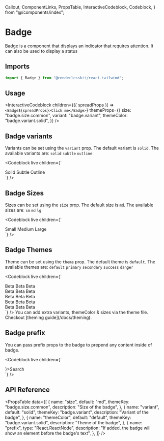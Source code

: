   Callout,
  ComponentLinks,
  PropsTable,
  InteractiveCodeblock,
  Codeblock,
} from "@/components/index";

# Badge

Badge is a component that displays an indicator that requires attention. It can
also be used to display a status

<ComponentLinks github="badge" themeColor="badge" story="primitives-badge" />

## Imports

```js
import { Badge } from "@renderlesskit/react-tailwind";
```

## Usage

<InteractiveCodeblock
  children={({ spreadProps }) => `<Badge${spreadProps}>Click me</Badge>`}
  themeProps={{
    size: "badge.size.common",
    variant: "badge.variant",
    themeColor: "badge.variant.solid",
  }}
/>

## Badge variants

Variants can be set using the `variant` prop. The default variant is `solid`.
The available variants are: `solid` `subtle` `outline`

<Codeblock
  live
  children={`
<div className="space-x-2">
  <Badge variant="solid">Solid</Badge>
  <Badge variant="subtle">Subtle</Badge>
  <Badge variant="outline">Outline</Badge>
</div>
`}
/>

## Badge Sizes

Sizes can be set using the `size` prop. The default size is `md`. The available
sizes are: `sm` `md` `lg`

<Codeblock
  live
  children={`
<div className="space-x-2">
  <Badge size="sm">Small</Badge>
  <Badge size="md">Medium</Badge>
  <Badge size="lg">Large</Badge>
</div>
`}
/>

## Badge Themes

Theme can be set using the `theme` prop. The default theme is `default`. The
available themes are: `default` `primary` `secondary` `success` `danger`

<Codeblock
  live
  children={`
<div className="flex flex-col space-y-1">
  <div className="space-x-2">
    <Badge size="md" variant="solid" themeColor="default">
      Beta
    </Badge>
    <Badge size="md" variant="subtle" themeColor="default">
      Beta
    </Badge>
    <Badge size="md" variant="outline" themeColor="default">
      Beta
    </Badge>
  </div>
  <div className="space-x-2">
    <Badge size="md" variant="solid" themeColor="primary">
      Beta
    </Badge>
    <Badge size="md" variant="subtle" themeColor="primary">
      Beta
    </Badge>
    <Badge size="md" variant="outline" themeColor="primary">
      Beta
    </Badge>
  </div>
  <div className="space-x-2">
    <Badge size="md" variant="solid" themeColor="secondary">
      Beta
    </Badge>
    <Badge size="md" variant="subtle" themeColor="secondary">
      Beta
    </Badge>
    <Badge size="md" variant="outline" themeColor="secondary">
      Beta
    </Badge>
  </div>
  <div className="space-x-2">
    <Badge size="md" variant="solid" themeColor="success">
      Beta
    </Badge>
    <Badge size="md" variant="subtle" themeColor="success">
      Beta
    </Badge>
    <Badge size="md" variant="outline" themeColor="success">
      Beta
    </Badge>
  </div>
  <div className="space-x-2">
    <Badge size="md" variant="solid" themeColor="danger">
      Beta
    </Badge>
    <Badge size="md" variant="subtle" themeColor="danger">
      Beta
    </Badge>
    <Badge size="md" variant="outline" themeColor="danger">
      Beta
    </Badge>
  </div>
</div>
`}
/>

<Callout>
  You can add extra variants, themeColor & sizes via the theme file. Checkout
  [theming guide](/docs/theming).
</Callout>

## Badge prefix

You can pass prefix props to the badge to prepend any content inside of badge.

<Codeblock
  live
  children={`
<div className="space-x-2">
  <Badge prefix={<SlotIcon />}>Search</Badge>
</div>
`}
/>

## API Reference

<PropsTable
  data={[
    {
      name: "size",
      default: "md",
      themeKey: "badge.size.common",
      description: "Size of the badge",
    },
    {
      name: "variant",
      default: "solid",
      themeKey: "badge.variant",
      description: "Variant of the badge",
    },
    {
      name: "themeColor",
      default: "default",
      themeKey: "badge.variant.solid",
      description: "Theme of the badge",
    },
    {
      name: "prefix",
      type: "React.ReactNode",
      description:
        "If added, the badge will show an element before the badge's text",
    },
  ]}
/>
